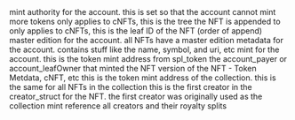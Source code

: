 <ParamField path="account_mint_authority">
mint authority for the account. this is set so that the account cannot mint more tokens
</ParamField>
<ParamField path="account_merkle_tree">
only applies to cNFTs, this is the tree the NFT is appended to
</ParamField>
<ParamField path="leaf_id">
only applies to cNFTs, this is the leaf ID of the NFT (order of append)
</ParamField>
<ParamField path="account_master_edition">
master edition for the account. all NFTs have a master edition
</ParamField>
<ParamField path="account_metadata">
metadata for the account. contains stuff like the name, symbol, and uri, etc
</ParamField>
<ParamField path="account_mint">
mint for the account. this is the token mint address from spl_token
</ParamField>
<ParamField path="minter">
the account_payer or account_leafOwner that minted the NFT
</ParamField>
<ParamField path="version">
version of the NFT - Token Metdata, cNFT, etc
</ParamField>
<ParamField path="token_standard">

</ParamField>
<ParamField path="token_name">

</ParamField>
<ParamField path="token_symbol">

</ParamField>
<ParamField path="token_uri">

</ParamField>
<ParamField path="seller_fee_basis_points">

</ParamField>
<ParamField path="collection_mint">
this is the token mint address of the collection. this is the same for all NFTs in the collection
</ParamField>
<ParamField path="verified_creator">
this is the first creator in the creator_struct for the NFT. the first creator was originally used as the collection mint reference
</ParamField>
<ParamField path="creator_struct">
all creators and their royalty splits
</ParamField>
<ParamField path="call_tx_id">

</ParamField>
<ParamField path="call_block_time">

</ParamField>
<ParamField path="call_block_slot">

</ParamField>
<ParamField path="call_tx_signer">

</ParamField>
